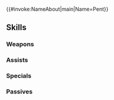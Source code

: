 {{#invoke:NameAbout|main|Name=Pent}}{{HeroPage Tabs}}
{{Hero Infobox
|Name=Pent
|Title=Mage General
|WeaponType=Green Tome
|MoveType=Infantry
|Origin=Fire Emblem: The Blazing Blade
|Gender=Male
|actorEN=Jamison Boaz
|actorJP=子安武人
|artist=ワダサチコ
|randomStartTime=2021-05-06T07:00:00Z
|additionDate=April 5, 2021
|releaseDate=April 6, 2021
|poolDate=April 28, 2021
|poolRarities=5
|cv1=6
|cv2=700100
|TagID=パント
|InternalID=646
|Properties=specRate_202402
|description=Count Reglay. Husband of Louise and leader of Etruria's most prominent noble house. Known to all as a seeker of magical knowledge. Appears in Fire Emblem: The Blazing Blade.
}}
{{Stats Page
|Lv1HP=18|Lv1ATK=8|Lv1SPD=9|Lv1DEF=6|Lv1RES=8
|GRHP=50|GRATK=70|GRSPD=70|GRDEF=30|GRRES=50
}}
==Skills==
===Weapons===
{{Weapons Table
|weapon1=Wind
|weapon1Default=1
|weapon1Unlock=1
|weapon2=Elwind
|weapon2Default=2
|weapon2Unlock=2
|weapon3=Rexcalibur
|weapon3Default=4
|weapon3Unlock=3
|weapon4=Tome of Reglay
|weapon4Default=5
|weapon4Unlock=5
}}
===Assists===
{{Assists Table}}
===Specials===
{{Specials Table
|special1=Night Sky
|special1Default=4
|special1Unlock=3
|special2=Glimmer
|special2Unlock=4
}}
===Passives===
{{Passives Table
|passiveA1=G Duel Infantry 1
|passiveA2=G Duel Infantry 2
|passiveA3=G Duel Infantry 3
|passiveA4=G Duel Infantry 4
|passiveA1Unlock=2
|passiveA2Unlock=3
|passiveA3Unlock=4
|passiveA4Unlock=5
|passiveB1=Lull Atk/Res 1
|passiveB2=Lull Atk/Res 2
|passiveB3=Lull Atk/Res 3
|passiveB1Unlock=1
|passiveB2Unlock=2
|passiveB3Unlock=4
|passiveC1=Time's Pulse 1
|passiveC2=Time's Pulse 2
|passiveC3=Time's Pulse 3
|passiveC1Unlock=3
|passiveC2Unlock=4
|passiveC3Unlock=5
}}
{{Heroes Navbox}}